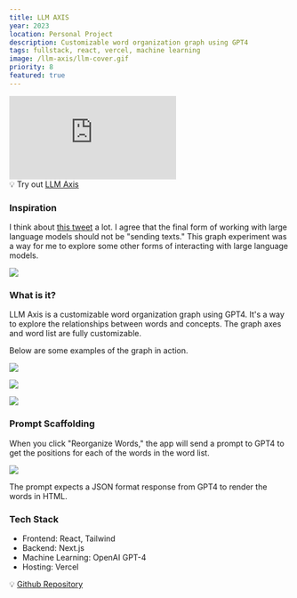 ```yaml
---
title: LLM AXIS
year: 2023
location: Personal Project
description: Customizable word organization graph using GPT4
tags: fullstack, react, vercel, machine learning
image: /llm-axis/llm-cover.gif
priority: 8
featured: true
---
```


<div style={{ position: 'relative', paddingBottom: '62.5%', height: '0' }}>
  <iframe
    src="https://www.loom.com/embed/a301b972a4b84092926cf7a3fc8c610e?sid=0581f610-c10d-4d25-a715-4a8a05169088"
    frameborder="0"
    webkitallowfullscreen
    mozallowfullscreen
    allowfullscreen
    style={{
      position: 'absolute',
      top: '0',
      left: '0',
      width: '100%',
      height: '100%',
    }}
  ></iframe>
</div>

<Callout>
  💡 Try out <a href="https://llm-axis.vercel.app/">LLM Axis</a>
</Callout>

### Inspiration

I think about [this tweet](https://twitter.com/thesephist/status/1642735530562527234?s=20) a lot.
I agree that the final form of working with large language models should not be
"sending texts." This graph experiment was a way for me to explore some other forms
of interacting with large language models.

![](/llm-axis/linus-tweet.png)

### What is it?

LLM Axis is a customizable word organization graph using GPT4. It's a way to
explore the relationships between words and concepts. The graph axes and word list are fully customizable.

Below are some examples of the graph in action.

![](/llm-axis/fruits.png)

![](/llm-axis/music.png)

![](/llm-axis/presidents.png)

### Prompt Scaffolding

When you click "Reorganize Words," the app will send a prompt to GPT4 to
get the positions for each of the words in the word list.

![](/llm-axis/code.png)

The prompt expects a JSON format response from GPT4 to render the words in HTML.

### Tech Stack

- Frontend: React, Tailwind
- Backend: Next.js
- Machine Learning: OpenAI GPT-4
- Hosting: Vercel

<Callout>
  💡 <a href="https://github.com/trudypainter/llm-axis">Github Repository</a>
</Callout>
